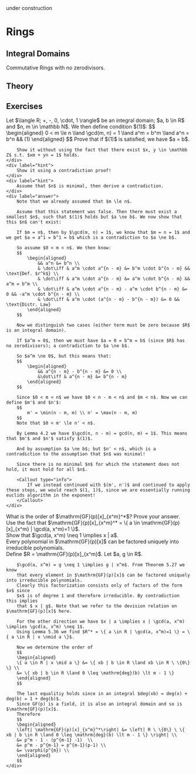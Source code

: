 


<Callout type="warning" emoji="🚧">
  under construction
</Callout>

# Rings

## Integral Domains
Commutative Rings with no zerodivisors.

## Theory

## Exercises
<Problem title="Alternative Solution Bonus 9a" source="Max Obreiter">
    <div label="question">
        Let $\langle R; +, -, 0, \cdot, 1 \rangle$ be an integral domain; $a, b \in R$ and $n, m \in \mathbb N$. We then define condition $(1)$:
        $$
            \begin{aligned}
                0 < m \le n \land \gcd(m, n) = 1 \land a^m = b^m \land a^n = b^n && (1)
            \end{aligned}
        $$
        Prove that if $(1)$ is satisfied, we have $a = b$.

        Show it without using the fact that there exist $x, y \in \mathbb Z$ s.t. $xm + yn = 1$ holds.
    </div>
    <div label="hint">
        Show it using a contradiction proof!
    </div>
    <div label="hint">
        Assume that $n$ is minimal, then derive a contradiction.
    </div>
    <div label="answer">
        Note that we already assumed that $m \le n$.

        Assume that this statement was false. Then there must exist a smallest $n$, such that $(1)$ holds but $a \ne b$. We now show that this $n$ can't exist:

        If $m = n$, then by $\gcd(m, n) = 1$, we know that $m = n = 1$ and we get $a = a^1 = b^1 = b$ which is a contradiction to $a \ne b$.

        So assume $0 < m < n$. We then know:
        $$
            \begin{aligned}
                && a^n &= b^n \\
                & \dot\iff & a^m \cdot a^{n - m} &= b^m \cdot b^{n - m} && \text{Def. $r^k$} \\
                & \dot\iff & a^m \cdot a^{n - m} &= a^m \cdot b^{n - m} && a^m = b^m \\
                & \dot\iff & a^m \cdot a^{n - m} - a^m \cdot b^{n - m} &= 0 && -a^m \cdot b^{n - m} \\
                & \dot\iff & a^m \cdot (a^{n - m} - b^{n - m}) &= 0 && \text{Distr. Law}
            \end{aligned}
        $$

        Now we distinguish two cases (either term must be zero because $R$ is an integral domain).

        If $a^m = 0$, then we must have $a = 0 = b^m = b$ (since $R$ has no zerodivisors); a contradiction to $a \ne b$.

        So $a^m \ne 0$, but this means that:
        $$
            \begin{aligned}
                && a^{n - m} - b^{n - m} &= 0 \\
                &\dot\iff & a^{n - m} &= b^{n - m}
            \end{aligned}
        $$

        Since $0 < m < n$ we have $0 < n - m < n$ and $m < n$. Now we can define $m'$ and $n'$:
        $$
            m' = \min(n - m, m) \\ n' = \max(n - m, m)
        $$
        Note that $0 < m' \le n' < n$.

        By Lemma 4.2 we have $\gcd(n, n - m) = gcd(n, m) = 1$. This means that $m'$ and $n'$ satisfy $(1)$.

        And by assumption $a \ne b$; but $n' < n$, which is a contradiction to the assumption that $n$ was minimal!

        Since there is no minimal $n$ for which the statement does not hold, it must hold for all $n$.

        <Callout type="info">
            If we instead continued with $(m', n')$ and continued to apply these steps, we would reach $(1, 1)$, since we are essentially running euclids algorithm in the exponent!
        </Callout>
    </div>
</Problem>


<Problem title="MGO" source="Philipp Barski, Yannick Funke">
    <div label="question">
    What is the order of $\mathrm{GF}(p)[x]_{x^m}^*$? Prove your answer.
    </div>
    <div label="hint">
        Use the fact that $\mathrm{GF}(p)[x]_{x^m}^* = \{ a \in \mathrm{GF}(p)[x]_{x^m} | \gcd(a, x^m)=1 \}$.
    </div>
    <div label="hint">
        Show that $\gcd(a, x^m) \neq 1 \implies x | a$.
    </div>
    <div label="hint">
        Every polynomial in $\mathrm{GF}(p)[x]$ can be factored uniquely into irreducible polynomials.
    </div>
    <div label="answer">
        Define $R = \mathrm{GF}(p)[x]_{x^m}$. Let $a, g \in R$.

        $\gcd(a, x^m) = g \neq 1 \implies g | x^m$. From Theorem 5.27 we know
        that every element in $\mathrm{GF}(p)[x]$ can be factored uniquely into irreducible polynomials.
        Clearly this factorization consists only of factors of the form $x$ since
        $x$ is of degree 1 and therefore irreducible. By contradiction this implies
        that $ x | g$. Note that we refer to the devision relation on $\mathrm{GF}(p)[x]$ here.

        For the other direction we have $x | a \implies x | \gcd(a, x^m) \implies \gcd(a, x^m) \neq 1$.
        Using Lemma 5.36 we find $R^* = \{ a \in R | \gcd(a, x^m)=1 \} = \{ a \in R | x \nmid a \}$.

        Now we determine the order of
        $$
        \begin{aligned}
        \{ a \in R | x \mid a \} &= \{ xb | b \in R \land xb \in R \ \{0\} \} \\
        &= \{ xb | b \in R \land 0 \leq \mathrm{deg}(b) \lt m - 1 \}
        \end{aligned}
        $$

        The last equalitiy holds since in an integral $deg(xb) = deg(x) + deg(b) = 1 + deg(b)$.
        Since GF(p) is a field, it is also an integral domain and so is $\mathrm{GF}(p)[x]$.
        Therefore
        $$
        \begin{aligned}
        \left| \mathrm{GF}(p)[x]_{x^m}^*\right| &= \left| R \ \{0\} \ \{ xb | b \in R \land 0 \leq \mathrm{deg}(b) \lt m - 1 \} \right| \\
        &= p^m - 1 - (p^{m-1} -1)  \\
        &= p^m - p^{m-1} = p^{m-1}(p-1) \\
        &= \varphi(p^{m}) \\
        \end{aligned}
        $$
    </div>
</Problem>

